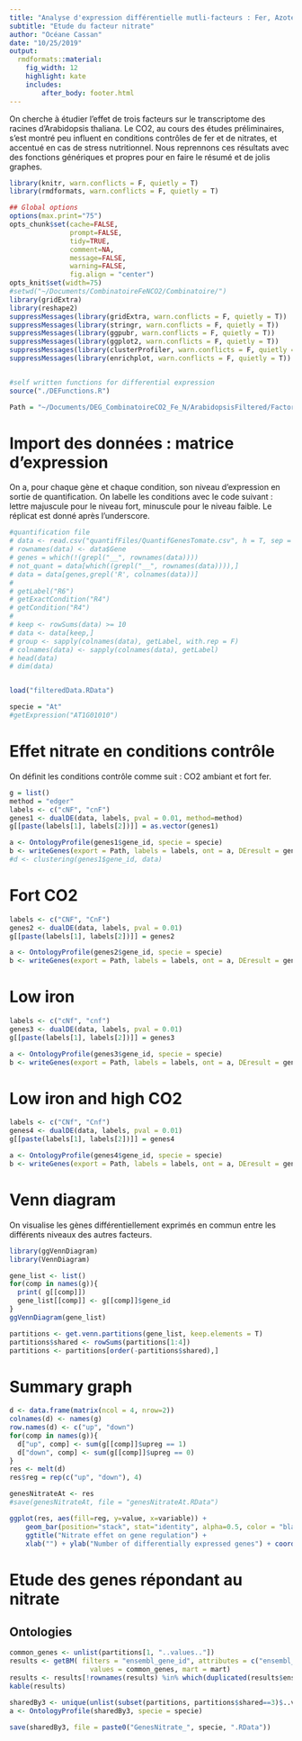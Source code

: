 ```yaml
---
title: "Analyse d'expression différentielle mutli-facteurs : Fer, Azote et CO2"
subtitle: "Etude du facteur nitrate"
author: "Océane Cassan"
date: "10/25/2019"
output: 
  rmdformats::material:
    fig_width: 12
    highlight: kate
    includes:
        after_body: footer.html
---
```


On cherche à étudier l'effet de trois facteurs sur le transcriptome des racines d'Arabidopsis thaliana.
Le CO2, au cours des études préliminaires, s'est montré peu influent en conditions contrôles de fer et de nitrates, et accentué en cas de stress nutritionnel.
Nous reprennons ces résultats avec des fonctions génériques et propres pour en faire le résumé et de jolis graphes.


```r
library(knitr, warn.conflicts = F, quietly = T)
library(rmdformats, warn.conflicts = F, quietly = T)

## Global options
options(max.print="75")
opts_chunk$set(cache=FALSE,
               prompt=FALSE,
               tidy=TRUE,
               comment=NA,
               message=FALSE,
               warning=FALSE,
               fig.align = "center")
opts_knit$set(width=75)
#setwd("~/Documents/CombinatoireFeNCO2/Combinatoire/")
library(gridExtra)
library(reshape2)
suppressMessages(library(gridExtra, warn.conflicts = F, quietly = T))
suppressMessages(library(stringr, warn.conflicts = F, quietly = T))
suppressMessages(library(ggpubr, warn.conflicts = F, quietly = T))
suppressMessages(library(ggplot2, warn.conflicts = F, quietly = T))
suppressMessages(library(clusterProfiler, warn.conflicts = F, quietly = T))
suppressMessages(library(enrichplot, warn.conflicts = F, quietly = T))


#self written functions for differential expression
source("./DEFunctions.R")

Path = "~/Documents/DEG_CombinatoireCO2_Fe_N/ArabidopsisFiltered/FactorNitrate/"

```


# Import des données : matrice d'expression

On a, pour chaque gène et chaque condition, son niveau d'expression en sortie de quantification.
On labelle les conditions avec le code suivant : lettre majuscule pour le niveau fort, minuscule pour le niveau faible. Le réplicat est donné après l'underscore.

```r
#quantification file
# data <- read.csv("quantifFiles/QuantifGenesTomate.csv", h = T, sep = ',')
# rownames(data) <- data$Gene
# genes = which(!(grepl("__", rownames(data))))
# not_quant = data[which((grepl("__", rownames(data)))),]
# data = data[genes,grepl('R', colnames(data))]
# 
# getLabel("R6")
# getExactCondition("R4")
# getCondition("R4")
# 
# keep <- rowSums(data) >= 10
# data <- data[keep,]
# group <- sapply(colnames(data), getLabel, with.rep = F)
# colnames(data) <- sapply(colnames(data), getLabel)
# head(data)
# dim(data)


load("filteredData.RData")

specie = "At"
#getExpression("AT1G01010")
```



# Effet nitrate en conditions contrôle

On définit les conditions contrôle comme suit : CO2 ambiant et fort fer.

```r
g = list()
method = "edger"
labels <- c("cNF", "cnF")
genes1 <- dualDE(data, labels, pval = 0.01, method=method)
g[[paste(labels[1], labels[2])]] = as.vector(genes1)

a <- OntologyProfile(genes1$gene_id, specie = specie)
b <- writeGenes(export = Path, labels = labels, ont = a, DEresult = genes1)
#d <- clustering(genes1$gene_id, data)
```

# Fort CO2

```r
labels <- c("CNF", "CnF")
genes2 <- dualDE(data, labels, pval = 0.01)
g[[paste(labels[1], labels[2])]] = genes2

a <- OntologyProfile(genes2$gene_id, specie = specie)
b <- writeGenes(export = Path, labels = labels, ont = a, DEresult = genes2)
```

# Low iron

```r
labels <- c("cNf", "cnf")
genes3 <- dualDE(data, labels, pval = 0.01)
g[[paste(labels[1], labels[2])]] = genes3

a <- OntologyProfile(genes3$gene_id, specie = specie)
b <- writeGenes(export = Path, labels = labels, ont = a, DEresult = genes3)
```

# Low iron and high CO2

```r
labels <- c("CNf", "Cnf")
genes4 <- dualDE(data, labels, pval = 0.01)
g[[paste(labels[1], labels[2])]] = genes4

a <- OntologyProfile(genes4$gene_id, specie = specie)
b <- writeGenes(export = Path, labels = labels, ont = a, DEresult = genes4)
```

# Venn diagram

On visualise les gènes différentiellement exprimés en commun entre les différents niveaux des autres facteurs.


```r

library(ggVennDiagram)
library(VennDiagram)

gene_list <- list()
for(comp in names(g)){
  print( g[[comp]])
  gene_list[[comp]] <- g[[comp]]$gene_id
}
ggVennDiagram(gene_list)

partitions <- get.venn.partitions(gene_list, keep.elements = T)
partitions$shared <- rowSums(partitions[1:4])
partitions <- partitions[order(-partitions$shared),]

```

# Summary graph

```r
d <- data.frame(matrix(ncol = 4, nrow=2))
colnames(d) <- names(g)
row.names(d) <- c("up", "down")
for(comp in names(g)){
  d["up", comp] <- sum(g[[comp]]$upreg == 1)
  d["down", comp] <- sum(g[[comp]]$upreg == 0)
}
res <- melt(d)
res$reg = rep(c("up", "down"), 4)

genesNitrateAt <- res
#save(genesNitrateAt, file = "genesNitrateAt.RData")

ggplot(res, aes(fill=reg, y=value, x=variable)) + 
    geom_bar(position="stack", stat="identity", alpha=0.5, color = "black") +
    ggtitle("Nitrate effet on gene regulation") +
    xlab("") + ylab("Number of differentially expressed genes") + coord_flip() 
```

# Etude des genes répondant au nitrate

## Ontologies

```r
common_genes <- unlist(partitions[1, "..values.."])
results <- getBM( filters = "ensembl_gene_id", attributes = c("ensembl_gene_id", "description", "external_gene_name", "entrezgene_id"),
                    values = common_genes, mart = mart)
results <- results[!rownames(results) %in% which(duplicated(results$ensembl_gene_id)), ]
kable(results)

sharedBy3 <- unique(unlist(subset(partitions, partitions$shared==3)$..values..))
a <- OntologyProfile(sharedBy3, specie = specie)

save(sharedBy3, file = paste0("GenesNitrate_", specie, ".RData"))
```


